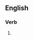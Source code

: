 {{also|re-organizing}}

==English==

===Verb===
{{head|en|verb form}}

# {{present participle of|en|reorganize|nocat=1}}